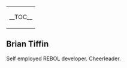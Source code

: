 <!-- The REBOL people wiki page -->
{| align="right"
| __TOC__
|}
{{alphanumeric index}}

<span id="0"></span>
<span id="1"></span>
<span id="2"></span>
<span id="3"></span>
<span id="4"></span>
<span id="5"></span>
<span id="6"></span>
<span id="7"></span>
<span id="8"></span>
<span id="9"></span>
<span id="A"></span>
<span id="B"></span>
==Brian Tiffin==

Self employed REBOL developer.  Cheerleader.

<span id="C"></span>
<span id="D"></span>
<span id="E"></span>
<span id="F"></span>
<span id="G"></span>
<span id="H"></span>
<span id="I"></span>
<span id="J"></span>
<span id="K"></span>
<span id="L"></span>
<span id="M"></span>
<span id="N"></span>
<span id="O"></span>
<span id="P"></span>
<span id="Q"></span>
<span id="R"></span>
<span id="S"></span>
<span id="T"></span>
<span id="U"></span>
<span id="V"></span>
<span id="W"></span>
<span id="X"></span>
<span id="Y"></span>
<span id="Z"></span>
